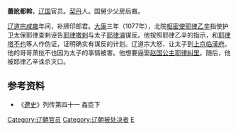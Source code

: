 '''蕭訛都斡'''，[[辽国|辽国]]官员。[[契丹|契丹]]人。国舅少父房后裔。    

[[辽道宗|辽道宗]][[咸雍|咸雍]]年间，补牌印郎君。[[大康|大康]]三年（1077年），北院[[枢密使|枢密使]][[耶律乙辛|耶律乙辛]]指使护卫太保耶律查剌诬告[[耶律撒剌|耶律撒剌]]与太子[[耶律濬|耶律濬]]谋反。他按照耶律乙辛的指示，和[[耶律塔不也|耶律塔不也]]等人作伪证，证明确实有谋反的计划。辽道宗大怒，让太子到[[上京临潢府|上京临潢府]]。他的哥哥萧挞不也因为太子的事情被害。他想要逼娶[[赵国公主|赵国公主]][[耶律糾里|耶律糾里]]。随后，他被耶律乙辛诛杀灭口。
== 参考资料 ==
*《[[遼史|遼史]]》列传第四十一 姦臣下 
{{DEFAULTSORT:Xiao}}
[[Category:辽朝官员|Category:辽朝官员]]
[[Category:辽朝被处决者|Category:辽朝被处决者]]
[[Category:契丹萧氏|E]]